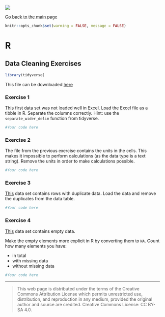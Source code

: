 ![](../hanze/hanze.png)

[Go back to the main page](../index.html)

```r
knitr::opts_chunk$set(warning = FALSE, message = FALSE) 
```

# R

## Data Cleaning Exercises

```r
library(tidyverse)
```

This file can be downloaded [here](./R_07_data_cleaning_exercises.Rmd)

### Exercise 1

[This](./files_07_data_cleaning_exercises/exercise01/calories.xlsx) first data set was not loaded well in Excel. Load the Excel file as a tibble in R. Separate the columns correctly.
Hint: use the `separate_wider_delim` function from tidyverse.

```r
#Your code here
```

### Exercise 2

The file from the previous exercise contains the units in the cells. This makes it impossible to perform calculations (as the data type is a text string). Remove the units in order to make calculations possible.

```r
#Your code here
```

### Exercise 3

[This](./files_07_data_cleaning_exercises/exercise03/Food Composition_mod.csv) data set contains rows with duplicate data. Load the data and remove the duplicates from the data table.

```r
#Your code here
```


### Exercise 4

[This](./files_07_data_cleaning_exercises/exercise04/nutrition.csv) data set contains empty data.

Make the empty elements more explicit in R by converting them to `NA`.
Count how many elements you have:

- in total
- with missing data
- without missing data

```r
#Your code here
```


---


>This web page is distributed under the terms of the Creative Commons Attribution License which permits unrestricted use, distribution, and reproduction in any medium, provided the original author and source are credited.
>Creative Commons License: CC BY-SA 4.0.

